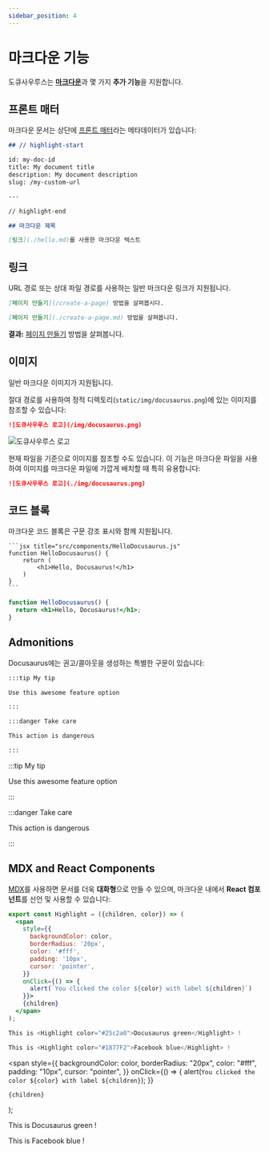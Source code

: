 ```yaml
---
sidebar_position: 4
---
```


# 마크다운 기능

도큐사우루스는 [**마크다운**](https://daringfireball.net/projects/markdown/syntax)과 몇 가지 **추가 기능**을 지원합니다.

## 프론트 매터

마크다운 문서는 상단에 [프론트 매터](https://jekyllrb.com/docs/front-matter/)라는 메타데이터가 있습니다:

```md title="my-doc.md"
## // highlight-start

id: my-doc-id
title: My document title
description: My document description
slug: /my-custom-url

---

// highlight-end

## 마크다운 제목

[링크](./hello.md)를 사용한 마크다운 텍스트
```

## 링크

URL 경로 또는 상대 파일 경로를 사용하는 일반 마크다운 링크가 지원됩니다.

```md
[페이지 만들기](/create-a-page) 방법을 살펴봅시다.
```

```md
[페이지 만들기](./create-a-page.md) 방법을 살펴봅니다.
```

**결과:** [페이지 만들기](./create-a-page.md) 방법을 살펴봅니다.

## 이미지

일반 마크다운 이미지가 지원됩니다.

절대 경로를 사용하여 정적 디렉토리(`static/img/docusaurus.png`)에 있는 이미지를 참조할 수 있습니다:

```md
![도큐사우루스 로고](/img/docusaurus.png)
```

![도큐사우루스 로고](/img/docusaurus.png)

현재 파일을 기준으로 이미지를 참조할 수도 있습니다. 이 기능은 마크다운 파일을 사용하여 이미지를 마크다운 파일에 가깝게 배치할 때 특히 유용합니다:

```md
![도큐사우루스 로고](./img/docusaurus.png)
```

## 코드 블록

마크다운 코드 블록은 구문 강조 표시와 함께 지원됩니다.

    ```jsx title="src/components/HelloDocusaurus.js"
    function HelloDocusaurus() {
        return (
            <h1>Hello, Docusaurus!</h1>
        )
    }
    ```

```jsx title="src/components/HelloDocusaurus.js"
function HelloDocusaurus() {
  return <h1>Hello, Docusaurus!</h1>;
}
```

## Admonitions

Docusaurus에는 권고/콜아웃을 생성하는 특별한 구문이 있습니다:

```md
:::tip My tip

Use this awesome feature option

:::

:::danger Take care

This action is dangerous

:::
```

:::tip My tip

Use this awesome feature option

:::

:::danger Take care

This action is dangerous

:::

## MDX and React Components

[MDX](https://mdxjs.com/)를 사용하면 문서를 더욱 **대화형**으로 만들 수 있으며, 마크다운 내에서 **React 컴포넌트**를 선언 및 사용할 수 있습니다:

```jsx
export const Highlight = ({children, color}) => (
  <span
    style={{
      backgroundColor: color,
      borderRadius: '20px',
      color: '#fff',
      padding: '10px',
      cursor: 'pointer',
    }}
    onClick={() => {
      alert(`You clicked the color ${color} with label ${children}`)
    }}>
    {children}
  </span>
);

This is <Highlight color="#25c2a0">Docusaurus green</Highlight> !

This is <Highlight color="#1877F2">Facebook blue</Highlight> !
```

  <span
    style={{
      backgroundColor: color,
      borderRadius: "20px",
      color: "#fff",
      padding: "10px",
      cursor: "pointer",
    }}
    onClick={() => {
      alert(`You clicked the color ${color} with label ${children}`);
    }}
  >
    {children}
  </span>
);

This is <Highlight color="#25c2a0">Docusaurus green</Highlight> !

This is <Highlight color="#1877F2">Facebook blue</Highlight> !

